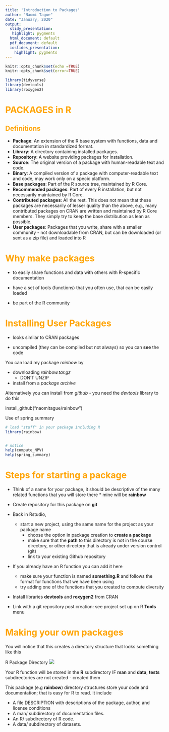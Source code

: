 ```yaml
---
title: 'Introduction to Packages'
author: "Naomi Tague"
date: "January, 2020"
output:
  slidy_presentation:
   highlight: pygments
  html_document: default
  pdf_document: default
  ioslides_presentation:
    highlight: pygments
---
```


```r
knitr::opts_chunk$set(echo =TRUE)
knitr::opts_chunk$set(error=TRUE)

library(tidyverse)
library(devtools)
library(roxygen2)

```


# <span style="color:orange">PACKAGES in R</span>

## <span style="color:orange">Definitions</span>

* **Package**: An extension of the R base system with functions, data and documentation in standardized
format.
* **Library**: A directory containing installed packages.
* **Repository**: A website providing packages for installation.
* **Source**: The original version of a package with human-readable text and code.
* **Binary**: A compiled version of a package with computer-readable text and code, may work only
on a specic platform.
* **Base packages**: Part of the R source tree, maintained by R Core.
* **Recommended packages**: Part of every R installation, but not necessarily maintained by R
Core.
* **Contributed packages**: All the rest. This does not mean that these packages are necessarily of
lesser quality than the above, e.g., many contributed packages on CRAN are written and
maintained by R Core members. They simply try to keep the base distribution as lean as
possible.
* **User packages**: Packages that you write, share with a smaller community - not downloadable
from CRAN, but can be downloaded (or sent as a zip file) and loaded into R

# <span style="color:orange">Why make packages</span>

* to easily share functions and data with others with R-specific documentation

* have a set of tools (functions) that you often use, that can be easily loaded

* be part of the R community


#  <span style="color:orange">Installing User Packages</span>
* looks similar to CRAN packages

* uncompiled (they can be compiled but not always) so  you can **see** the code

You can load my package *rainbow* by 

  * downloading *rainbow.tar.gz *
    * DON'T UNZIP
  
  * install from a *package archive*
  
  
 Alternatively you can install from *github* - you need the *devtools* library to do this
 
 install_github("naomitague/rainbow")


Use of spring.summary
```r


# load "stuff" in your package including R
library(rainbow)


# notice
help(compute_NPV)
help(spring_summary)

```
# <span style="color:orange">Steps for starting a package</span>

* Think of a name for your package, it should be descriptive of the many related functions that you will store there
      * mine will be **rainbow**

* Create repository for this package on **git**

* Back in Rstudio, 
  * start a new project, using the same name for the project as your package name
    * choose the option in package creation to **create a package**
    * make sure that the **path** to this directory is not in the course directory, or other directory that is 
already under version control (git)
    * link to your existing Github repository
    
* If you already have an R function you can add it here
  * make sure your function is named **something.R** and follows the format for functions that we have been using 
  * try adding one of the functions that you created to compute diversity
  
* Install libraries **devtools** and **roxygen2** from CRAN

* Link with a git repository post creation: see project set up on R **Tools** menu

# <span style="color:orange">Making your own packages</span>

You will notice that this creates a directory structure that looks something like this

R Package Directory ![](Rdirstruct.jpeg)

Your R function will be stored in the **R** subdirectory
IF **man** and **data**, **tests** subdirectories are not created - created them

This package (e.g **rainbow**)  directory structures  store your code and documentation; that is easy for R to read. It include

* A file DESCRIPTION with descriptions of the package, author, and license conditions
* A man/ subdirectory of documentation files.
* An R/ subdirectory of R code.
* A data/ subdirectory of datasets.
